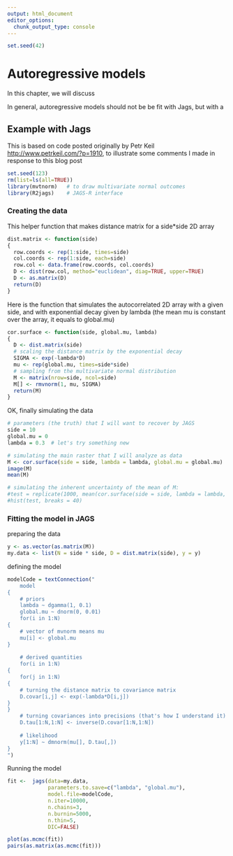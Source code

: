 ```yaml
---
output: html_document
editor_options:
  chunk_output_type: console
---
```


```r
set.seed(42)
```

# Autoregressive models

::: callout-note
In this chapter, we will discuss 

:::

In general, autoregressive models should not be be fit with Jags, but with a

## Example with Jags

This is based on code posted originally by Petr Keil <http://www.petrkeil.com/?p=1910>, to illustrate some comments I made in response to this blog post

```r
set.seed(123)
rm(list=ls(all=TRUE))
library(mvtnorm)   # to draw multivariate normal outcomes
library(R2jags)    # JAGS-R interface
```

### Creating the data

This helper function that makes distance matrix for a side\*side 2D array

```r
dist.matrix <- function(side)
{
  row.coords <- rep(1:side, times=side)
  col.coords <- rep(1:side, each=side)
  row.col <- data.frame(row.coords, col.coords)
  D <- dist(row.col, method="euclidean", diag=TRUE, upper=TRUE)
  D <- as.matrix(D)
  return(D)
}
```

Here is the function that simulates the autocorrelated 2D array with a given side, and with exponential decay given by lambda (the mean mu is constant over the array, it equals to global.mu)

```r
cor.surface <- function(side, global.mu, lambda)
{
  D <- dist.matrix(side)
  # scaling the distance matrix by the exponential decay
  SIGMA <- exp(-lambda*D)
  mu <- rep(global.mu, times=side*side)
  # sampling from the multivariate normal distribution
  M <- matrix(nrow=side, ncol=side)
  M[] <- rmvnorm(1, mu, SIGMA)
  return(M)
}
```

OK, finally simulating the data

```r
# parameters (the truth) that I will want to recover by JAGS
side = 10
global.mu = 0
lambda = 0.3  # let's try something new

# simulating the main raster that I will analyze as data
M <- cor.surface(side = side, lambda = lambda, global.mu = global.mu)
image(M)
mean(M)

# simulating the inherent uncertainty of the mean of M: 
#test = replicate(1000, mean(cor.surface(side = side, lambda = lambda, global.mu = global.mu)))
#hist(test, breaks = 40)
```

### Fitting the model in JAGS

preparing the data

```r
y <- as.vector(as.matrix(M))
my.data <- list(N = side * side, D = dist.matrix(side), y = y)
```

defining the model

```r
modelCode = textConnection("
    model
{
    # priors
    lambda ~ dgamma(1, 0.1) 
    global.mu ~ dnorm(0, 0.01)
    for(i in 1:N)
{
    # vector of mvnorm means mu
    mu[i] <- global.mu
}
    
    # derived quantities
    for(i in 1:N)
{
    for(j in 1:N)
{
    # turning the distance matrix to covariance matrix
    D.covar[i,j] <- exp(-lambda*D[i,j])
}
}
    # turning covariances into precisions (that's how I understand it)
    D.tau[1:N,1:N] <- inverse(D.covar[1:N,1:N])
    
    # likelihood
    y[1:N] ~ dmnorm(mu[], D.tau[,])
}
")
```

Running the model

```r
fit <-  jags(data=my.data, 
             parameters.to.save=c("lambda", "global.mu"),
             model.file=modelCode,
             n.iter=10000,
             n.chains=3,
             n.burnin=5000,
             n.thin=5,
             DIC=FALSE)

plot(as.mcmc(fit))
pairs(as.matrix(as.mcmc(fit)))
```
